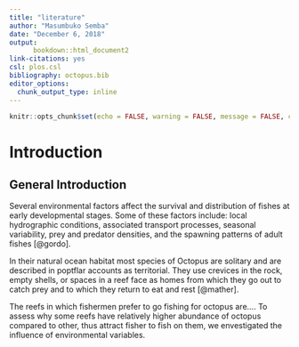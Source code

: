 ```yaml
---
title: "literature"
author: "Masumbuko Semba"
date: "December 6, 2018"
output: 
      bookdown::html_document2
link-citations: yes
csl: plos.csl
bibliography: octopus.bib
editor_options: 
  chunk_output_type: inline
---
```


```r
knitr::opts_chunk$set(echo = FALSE, warning = FALSE, message = FALSE, comment = "")
```

# Introduction 
## General Introduction
Several environmental factors affect the survival and distribution of fishes at early developmental stages. Some of these factors include: local hydrographic conditions, associated transport processes, seasonal variability, prey and predator densities, and the spawning patterns of adult fishes [@gordo]. 

In their natural ocean habitat most species of Octopus are solitary and are
described in poptflar accounts as territorial. They use crevices in the rock, empty shells, or spaces in a reef face as homes from which they go out to catch prey and to which they return to eat and rest [@mather]. 

The reefs in which fishermen prefer to go fishing for octopus are.... To assess why some reefs have relatively higher abundance of octopus compared to other, thus attract fisher to fish on them, we envestigated the influence of environmental variables.